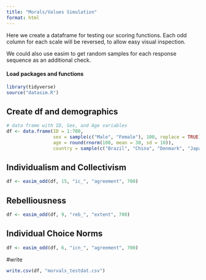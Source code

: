 ```yaml
---
title: "Morals/Values Simulation"
format: html
---
```



Here we create a dataframe for testing our scoring functions. Each odd column for each scale will be reversed, to allow easy visual inspection.

We could also use easim to get random samples for each response sequence as an additional check.

#### Load packages and functions


```r
library(tidyverse)
source("datasim.R")
```

## Create df and demographics

```r
# data frame with ID, Sex, and Age variables
df <- data.frame(ID = 1:700,
                 sex = sample(c("Male", "Female"), 100, replace = TRUE),
                 age = round(rnorm(100, mean = 30, sd = 10)), 
                 country = sample(c("Brazil", "China", "Denmark", "Japan", "UK", "USA"), 100, replace = TRUE))
```

## Individualism and Collectivism

```r

df <- easim_odd(df, 15, "ic_", "agreement", 700)

```

## Rebelliousness

```r
df <- easim_odd(df, 9, "reb_", "extent", 700)
```

## Individual Choice Norms

```r
df <- easim_odd(df, 6, "icn_", "agreement", 700)
```


#write

```r
write.csv(df, "morvals_testdat.csv")
```






